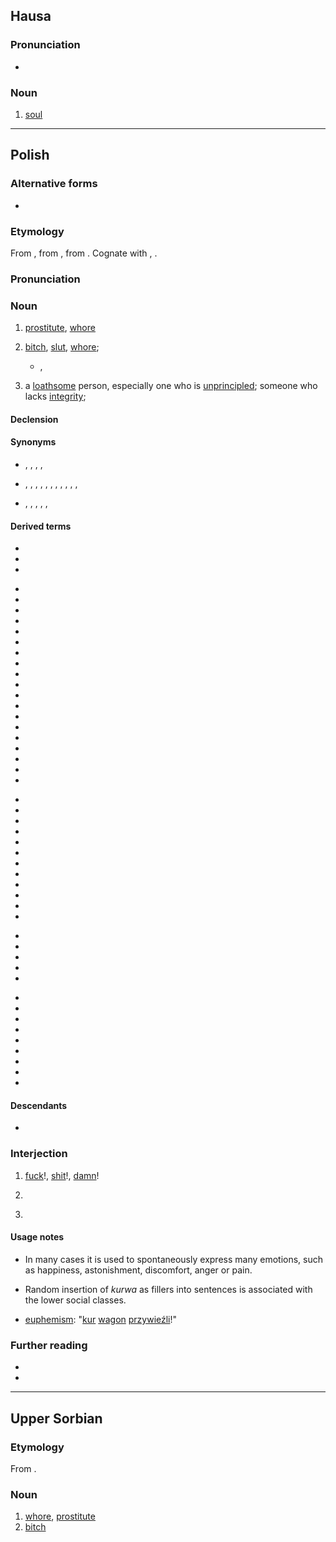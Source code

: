 {{also|kurva|kùrwa|kurwą|курва}}
==Hausa==

===Pronunciation===
* {{ha-IPA|kùrwā}}

===Noun===
{{ha-noun|f|kùrwā}}

# [[soul]]

----

==Polish==

===Alternative forms===
* {{alter|pl|kurew||archaic|dialectal}}

===Etymology===
From {{inh|pl|sla-pro|*kury}}, from {{der|pl|ine-pro|*kéh₂ros||loved}}, from {{m|ine-pro|*keh₂-}}. Cognate with {{cog|la|cārus}}, {{cog|lv|kārs}}. 

===Pronunciation===
{{pl-p|a=Pl-kurwa.ogg}}

===Noun===
{{pl-noun|f|dim=kurewka|aug=kurwisko}}

# {{lb|pl|vulgar}} [[prostitute]], [[whore]]
# {{lb|pl|offensive|vulgar}} [[bitch]], [[slut]], [[whore]]; {{non-gloss definition|term of abuse for women}}
#* {{w2|pl|Jan Kochanowski}}, {{l|pl|s:pl:Na matematyka|Na matematyka}}
#*: {{quote|pl|Ziemię pomierzył i głębokie morze, / Wie, jako wstają i zachodzą zorze, / Wiatrom rozumie, praktykuje komu — / A sam nie widzi, że ma '''kurwę''' w domu.|He measured Earth and deep seas, / He knows how dawns rise and go down, / He understand winds, he gives practics, / But he do not sees he has whore in home.}}
# {{lb|pl|offensive|vulgar}} a [[loathsome]] person, especially one who is [[unprincipled]]; someone who lacks [[integrity]]; {{non-gloss definition|applies to both genders}}

====Declension====
{{pl-decl-noun-f|genp=kurew/kurw}}

====Synonyms====
* {{sense|prostitute}} {{l|pl|dziwka}}, {{l|pl|kurtyzana}}, {{l|pl|nierządnica}}, {{l|pl|prostytutka}}, {{l|pl|tirówka}}
* {{sense|slut}} {{l|pl|cichodajka}}, {{l|pl|dupodajka}}, {{l|pl|jawnogrzesznica}}, {{l|pl|ladacznica}}, {{l|pl|lafirynda}}, {{l|pl|latawica}}, {{l|pl|ruchawica}}, {{l|pl|suka}}, {{l|pl|szmata}}, {{l|pl|wszetecznica}}, {{l|pl|wywłoka}}, {{l|pl|zdzira}}
* {{sense|contemptible person}} {{l|pl|łajdak}}, {{l|pl|sprzedawczyk}}, {{l|pl|nikczemnik}}, {{l|pl|palant}}, {{l|pl|dupek}}, {{l|pl|chuj}}

====Derived terms====
{{der-top|Verbs derived from kurwa}}
* {{l|pl|kurwić}}
* {{l|pl|kurwować}}
* {{l|pl|kurwieć}}
{{der-bottom}}

{{der-top|Nouns derived from kurwa}}
* {{l|pl|kurewstwo}}
* {{l|pl|kurwisko}}
* {{l|pl|kurwiarz}}
* {{l|pl|kurwiarzstwo}}
* {{l|pl|kurwię}}
* {{l|pl|kurwiątko}}
* {{l|pl|kurwica}}
* {{l|pl|kurwidołek}}
* {{l|pl|kurwie macierze syn}}
* {{l|pl|kurwik}}
* {{l|pl|kurwiszcze}}
* {{l|pl|kurwiszon}}
* {{l|pl|skurwiel}}
* {{l|pl|skurwysyn}}
* {{l|pl|podkurw}}
* {{l|pl|pokurw}}
* {{l|pl|rozkurw}}
* {{l|pl|wkurw}}
* {{l|pl|zakurw}}
{{der-bottom}}

{{der-top|Adjectives derived from kurwa}}
* {{l|pl|kurewski}}
* {{l|pl|kurwi}}
* {{l|pl|kurwowaty}}
* {{l|pl|kurwujący}}
* {{l|pl|podkurwiony}}
* {{l|pl|przekurwiony}}
* {{l|pl|przykurwiony}}
* {{l|pl|rozkurwiony}}
* {{l|pl|skurwiały}}
* {{l|pl|wkurwiający}}
* {{l|pl|wkurwiony}}
* {{l|pl|zakurwiony}}
{{der-bottom}}

{{der-top|Adverbs derived from kurwa}}
* {{l|pl|kurewsko}}
* {{l|pl|wykurwiście}}
* {{l|pl|na pełnej kurwie}}
* {{l|pl|od kurwy}}
* {{l|pl|w kurwę}}
{{der-bottom}}

{{der-top|Interjections derived from kurwa}}
* {{l|pl|kurde}}
* {{l|pl|kurna}}
* {{l|pl|kuźwa}}
* {{l|pl|kurna chata}}
* {{l|pl|kurna Olek}}
* {{l|pl|kurwa mać}}
* {{l|pl|kurwa twoja mać była}}
* {{l|pl|do kurwy nędzy}}
* {{l|pl|o kurwa}}
{{der-bottom}}

====Descendants====
* {{desc|yi|קורווע|bor=1}}

===Interjection===
{{head|pl|interjection}}

# {{lb|pl|vulgar}} [[fuck]]!, [[shit]]!, [[damn]]!
#: {{ux|pl|'''Kurwa''', mówiłem, żebyś tego nie ruszał!|'''Fuck'''! I told you not to touch this!}}
# {{lb|pl|vulgar}} {{non-gloss definition|used as intensifier}}
#: {{ux|pl|Do każdej pierdółki potrzebna jest zgoda kierownika? To już jest, '''kurwa''', jakiś absurd.|You need the manager's approval even for the most trivial shit? That's just '''fucking''' absurd.}}
# {{lb|pl|vulgar}} {{non-gloss definition|used as filler}}
#: {{ux|pl|Tomasz, '''kurwa''', zamknij kibel!|Tomasz, close the '''fucking''' toilet!}}

====Usage notes====
* In many cases it is used to spontaneously express many emotions, such as happiness, astonishment, discomfort, anger or pain.

* Random insertion of ''kurwa'' as fillers into sentences is associated with the lower social classes.

* [[euphemism]]: "[[kur]] [[wagon]] [[przywieźli]]!"

===Further reading===
* {{R:pl:WSJP}}
* {{R:PWN}}

{{c|pl|Female people|Prostitution|Society}}

----

==Upper Sorbian==

===Etymology===
From {{inh|hsb|sla-pro|*kury}}.

===Noun===
{{head|hsb|noun|g=f}}

# [[whore]], [[prostitute]]
# [[bitch]]